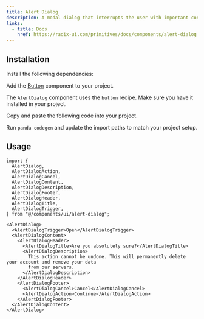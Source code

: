 ```yaml
---
title: Alert Dialog
description: A modal dialog that interrupts the user with important content and expects a response.
links:
  - title: Docs
    href: https://radix-ui.com/primitives/docs/components/alert-dialog
---
```


<ComponentPreview name="alert-dialog-demo" />

## Installation

<Steps>

<Step>Install the following dependencies:</Step>

<PackageInstaller name="@radix-ui/react-alert-dialog" />

<Step>Add the [Button](/docs/components/toggle) component to your project.</Step>

The `AlertDialog` component uses the `button` recipe. Make sure you have it installed in your project.

<Step>Copy and paste the following code into your project.</Step>

<ComponentSource name="alert-dialog.ts" type="slot-recipe" />

<ComponentSource name="alert-dialog.tsx" type="component" />

<Step>Run `panda codegen` and update the import paths to match your project setup.</Step>

</Steps>

## Usage

```tsx
import {
  AlertDialog,
  AlertDialogAction,
  AlertDialogCancel,
  AlertDialogContent,
  AlertDialogDescription,
  AlertDialogFooter,
  AlertDialogHeader,
  AlertDialogTitle,
  AlertDialogTrigger,
} from "@/components/ui/alert-dialog";
```

```tsx
<AlertDialog>
  <AlertDialogTrigger>Open</AlertDialogTrigger>
  <AlertDialogContent>
    <AlertDialogHeader>
      <AlertDialogTitle>Are you absolutely sure?</AlertDialogTitle>
      <AlertDialogDescription>
        This action cannot be undone. This will permanently delete your account and remove your data
        from our servers.
      </AlertDialogDescription>
    </AlertDialogHeader>
    <AlertDialogFooter>
      <AlertDialogCancel>Cancel</AlertDialogCancel>
      <AlertDialogAction>Continue</AlertDialogAction>
    </AlertDialogFooter>
  </AlertDialogContent>
</AlertDialog>
```

